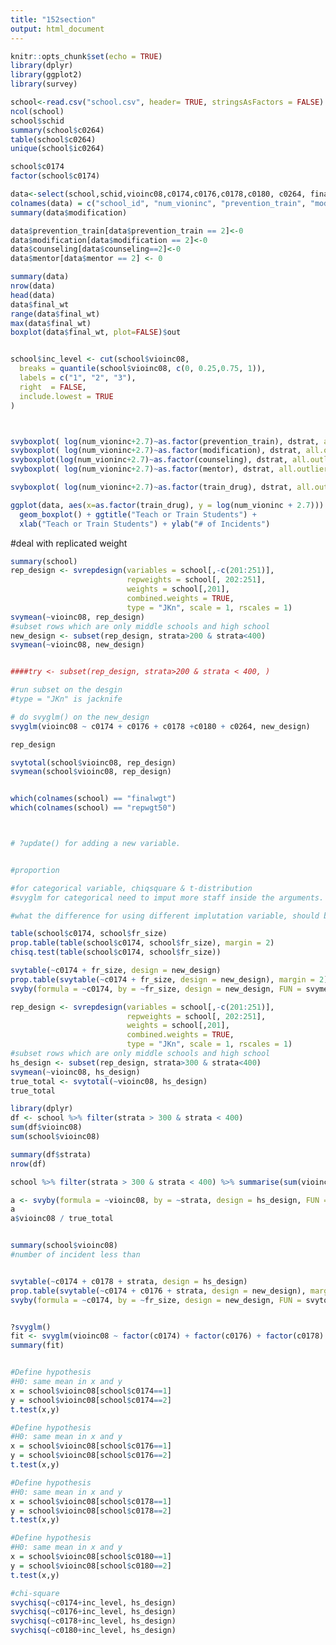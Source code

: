 ```yaml
---
title: "152section"
output: html_document
---
```


```r
knitr::opts_chunk$set(echo = TRUE)
library(dplyr)
library(ggplot2)
library(survey)
```

```r
school<-read.csv("school.csv", header= TRUE, stringsAsFactors = FALSE)
ncol(school)
school$schid
summary(school$c0264)
table(school$c0264)
unique(school$ic0264)

school$c0174
factor(school$c0174)

data<-select(school,schid,vioinc08,c0174,c0176,c0178,c0180, c0264, finalwgt,strata)
colnames(data) = c("school_id", "num_vioninc", "prevention_train", "modification", "counseling", "mentor","train_drug","final_wt", "strata")
summary(data$modification)

data$prevention_train[data$prevention_train == 2]<-0
data$modification[data$modification == 2]<-0
data$counseling[data$counseling==2]<-0
data$mentor[data$mentor == 2] <- 0

summary(data)
nrow(data)
head(data)
data$final_wt
range(data$final_wt)
max(data$final_wt)
boxplot(data$final_wt, plot=FALSE)$out


school$inc_level <- cut(school$vioinc08,
  breaks = quantile(school$vioinc08, c(0, 0.25,0.75, 1)),
  labels = c("1", "2", "3"),
  right  = FALSE,
  include.lowest = TRUE
)




```



```r
svyboxplot( log(num_vioninc+2.7)~as.factor(prevention_train), dstrat, all.outliers = TRUE)
svyboxplot( log(num_vioninc+2.7)~as.factor(modification), dstrat, all.outliers = TRUE)
svyboxplot(log(num_vioninc+2.7)~as.factor(counseling), dstrat, all.outliers = TRUE)
svyboxplot( log(num_vioninc+2.7)~as.factor(mentor), dstrat, all.outliers = TRUE)
```

```r
svyboxplot( log(num_vioninc+2.7)~as.factor(train_drug), dstrat, all.outliers = TRUE)

ggplot(data, aes(x=as.factor(train_drug), y = log(num_vioninc + 2.7))) +
  geom_boxplot() + ggtitle("Teach or Train Students") +
  xlab("Teach or Train Students") + ylab("# of Incidents")
```



#deal with replicated weight
```r
summary(school)
rep_design <- svrepdesign(variables = school[,-c(201:251)],
                          repweights = school[, 202:251],
                          weights = school[,201],
                          combined.weights = TRUE,
                          type = "JKn", scale = 1, rscales = 1)
svymean(~vioinc08, rep_design)
#subset rows which are only middle schools and high school 
new_design <- subset(rep_design, strata>200 & strata<400) 
svymean(~vioinc08, new_design)


####try <- subset(rep_design, strata>200 & strata < 400, )

#run subset on the desgin
#type = "JKn" is jacknife

# do svyglm() on the new_design
svyglm(vioinc08 ~ c0174 + c0176 + c0178 +c0180 + c0264, new_design)

rep_design

svytotal(school$vioinc08, rep_design)
svymean(school$vioinc08, rep_design)


which(colnames(school) == "finalwgt")
which(colnames(school) == "repwgt50")



# ?update() for adding a new variable. 


#proportion

#for categorical variable, chiqsquare & t-distribution
#svyglm for categorical need to imput more staff inside the arguments.

#what the difference for using different implutation variable, should be relative to the enrollment size. 
```


```r
table(school$c0174, school$fr_size)
prop.table(table(school$c0174, school$fr_size), margin = 2)
chisq.test(table(school$c0174, school$fr_size))

svytable(~c0174 + fr_size, design = new_design)
prop.table(svytable(~c0174 + fr_size, design = new_design), margin = 2)
svyby(formula = ~c0174, by = ~fr_size, design = new_design, FUN = svymean)

```

```r
rep_design <- svrepdesign(variables = school[,-c(201:251)],
                          repweights = school[, 202:251],
                          weights = school[,201],
                          combined.weights = TRUE,
                          type = "JKn", scale = 1, rscales = 1)
#subset rows which are only middle schools and high school 
hs_design <- subset(rep_design, strata>300 & strata<400) 
svymean(~vioinc08, hs_design)
true_total <- svytotal(~vioinc08, hs_design)
true_total

library(dplyr)
df <- school %>% filter(strata > 300 & strata < 400)
sum(df$vioinc08)
sum(school$vioinc08)

summary(df$strata)
nrow(df)

school %>% filter(strata > 300 & strata < 400) %>% summarise(sum(vioinc08))

a <- svyby(formula = ~vioinc08, by = ~strata, design = hs_design, FUN = svytotal)
a
a$vioinc08 / true_total


summary(school$vioinc08)
#number of incident less than 


svytable(~c0174 + c0178 + strata, design = hs_design)
prop.table(svytable(~c0174 + c0176 + strata, design = new_design), margin = 2)
svyby(formula = ~c0174, by = ~fr_size, design = new_design, FUN = svytotal)


?svyglm()
fit <- svyglm(vioinc08 ~ factor(c0174) + factor(c0176) + factor(c0178) + factor(c0180), design = hs_design)
summary(fit)


#Define hypothesis
#H0: same mean in x and y
x = school$vioinc08[school$c0174==1]
y = school$vioinc08[school$c0174==2]
t.test(x,y)

#Define hypothesis
#H0: same mean in x and y
x = school$vioinc08[school$c0176==1]
y = school$vioinc08[school$c0176==2]
t.test(x,y)

#Define hypothesis
#H0: same mean in x and y
x = school$vioinc08[school$c0178==1]
y = school$vioinc08[school$c0178==2]
t.test(x,y)

#Define hypothesis
#H0: same mean in x and y
x = school$vioinc08[school$c0180==1]
y = school$vioinc08[school$c0180==2]
t.test(x,y)

#chi-square
svychisq(~c0174+inc_level, hs_design)
svychisq(~c0176+inc_level, hs_design)
svychisq(~c0178+inc_level, hs_design)
svychisq(~c0180+inc_level, hs_design)
```





